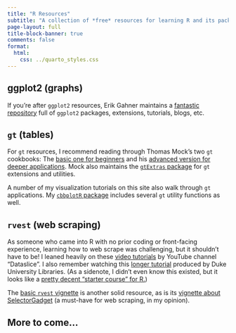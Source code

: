 ```yaml
---
title: "R Resources"
subtitle: "A collection of *free* resources for learning R and its packages, particularly resources that I have found helpful."
page-layout: full
title-block-banner: true
comments: false
format:
  html:
    css: ../quarto_styles.css
---
```


## ggplot2 (graphs)

If you're after `ggplot2` resources, Erik Gahner maintains a [fantastic repository](https://github.com/erikgahner/awesome-ggplot2) full of `ggplot2` packages, extensions, tutorials, blogs, etc.

## `gt` (tables)

For `gt` resources, I recommend reading through Thomas Mock's two `gt` cookbooks: The [basic one for beginners](https://themockup.blog/static/resources/gt-cookbook) and his [advanced version for deeper applications](https://themockup.blog/static/resources/gt-cookbook-advanced). Mock also maintains the [`gtExtras` package](https://jthomasmock.github.io/gtExtras/) for `gt` extensions and utilities.

A number of my visualization tutorials on this site also walk through `gt` applications. My [`cbbplotR` package](https://cbbplotr.aweatherman.com/) includes several `gt` utility functions as well.

## `rvest` (web scraping)

As someone who came into R with no prior coding or front-facing experience, learning how to web scrape was challenging, but it shouldn't have to be! I leaned heavily on these [video tutorials](https://www.youtube.com/playlist?list=PLr5uaPu5L7xLEclrT0-2TWAz5FTkfdUiW) by YouTube channel "Dataslice". I also remember watching this [longer tutorial](https://youtu.be/8ISc8V9GDAg?si=GbpFn6NqSQBYYuYB) produced by Duke University Libraries. (As a sidenote, I didn't even know this existed, but it looks like a [pretty decent "starter course" for R.](https://intro2r.library.duke.edu/))

The [basic `rvest` vignette](https://rvest.tidyverse.org/articles/rvest.html) is another solid resource, as is its [vignette about SelectorGadget](https://rvest.tidyverse.org/articles/selectorgadget.html) (a must-have for web scraping, in my opinion).

## More to come...

